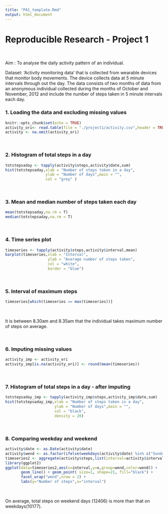 ```yaml
---
title: "PA1_template.Rmd"
output: html_document
---
```


Reproducible Research - Project 1
===================================

<br>

Aim : To analyse the daily activity pattern of an individual.

Dataset: 'Activity monitoring data' that is collected from wearable devices that monitor body movements. The device collects data at 5 minute intervals through out the day. The data consists of two months of data from an anonymous individual collected during the months of October and November, 2012 and include the number of steps taken in 5 minute intervals each day.



### 1. Loading the data and excluding missing values

```r
knitr::opts_chunk$set(echo = TRUE)
activity_ori<- read.table(file = "./project1/activity.csv",header = TRUE,sep = ",",na.strings = "NA")
activity <- na.omit(activity_ori)
```
$~$

### 2. Histogram of total steps in a day 

```r
totstepsaday <- tapply(activity$steps,activity$date,sum)
hist(totstepsaday,xlab = "Number of steps taken in a day",
                  ylab = "Number of days",main = "",
                  col = "grey" )
```
$~$


### 3. Mean and median number of steps taken each day

```r
mean(totstepsaday,na.rm = T)
median(totstepsaday,na.rm = T)
```
$~$


### 4. Time series plot

```r
timeseries <- tapply(activity$steps,activity$interval,mean)
barplot(timeseries,xlab = "Interval",
                   ylab = "Average number of steps taken",
                   col = "white",
                   border = "blue")
```
$~$


### 5. Interval of maximum steps

```r
timeseries[which(timeseries == max(timeseries))]
```
$~$

It is between 8.30am and 8.35am that the individual takes maximum number of
steps on average.

$~$

### 6. Imputing missing values

```r
activity_imp <- activity_ori
activity_imp[is.na(activity_ori)] <- round(mean(timeseries))
```
$~$


### 7. Histogram of total steps in a day - after imputing

```r
totstepsaday_imp <- tapply(activity_imp$steps,activity_imp$date,sum)
hist(totstepsaday_imp,xlab = "Number of steps taken in a day",
                      ylab = "Number of days",main = "",
                      col = "black",
                      density = 20)
```
$~$


### 8. Comparing weekday and weekend

```r
activity$date <- as.Date(activity$date)
activity$wend <- as.factor(ifelse(weekdays(activity$date) %in% c("Sunday","Saturday"),"Weekend","Weekday"))
timeseries2 <- aggregate(activity$steps,list(interval=activity$interval,wend=activity$wend),mean)
library(ggplot2)
ggplot(data=timeseries2,aes(x=interval,y=x,group=wend,color=wend)) + 
       geom_line() + geom_point( size=1, shape=21, fill="black") +
       facet_wrap("wend",nrow = 2) +
       labs(y="Number of steps",x="interval")
```
$~$

On average, total steps on weekend days (12406) is more than that on weekdays(10177).



